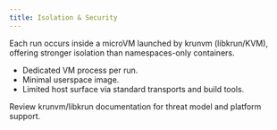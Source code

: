 ```yaml
---
title: Isolation & Security
---
```


Each run occurs inside a microVM launched by krunvm (libkrun/KVM), offering stronger isolation than namespaces-only containers.

- Dedicated VM process per run.
- Minimal userspace image.
- Limited host surface via standard transports and build tools.

Review krunvm/libkrun documentation for threat model and platform support.

